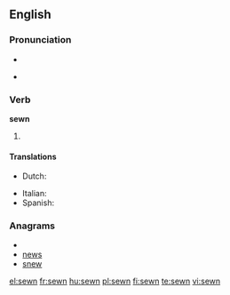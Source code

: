 ==English==

===Pronunciation===
* {{SAMPA|/'s@Un/}}
* {{a|US}} {{IPA|/ˈsəʊn/}}
*: {{rhymes|əʊn}}

===Verb===
'''sewn'''

# {{past participle of| to [[sew]]}}

====Translations====
{{trans-top|past participle of sew}}
* Dutch: {{t+|nl|genaaid}}
{{trans-mid}}
* Italian: {{t+|it|cucito}}
* Spanish: {{t|es|cosido}}
{{trans-bottom}}

===Anagrams===
* {{alphagram|ensw}}
* [[news#English|news]]
* [[snew#English|snew]]

[[el:sewn]]
[[fr:sewn]]
[[hu:sewn]]
[[pl:sewn]]
[[fi:sewn]]
[[te:sewn]]
[[vi:sewn]]